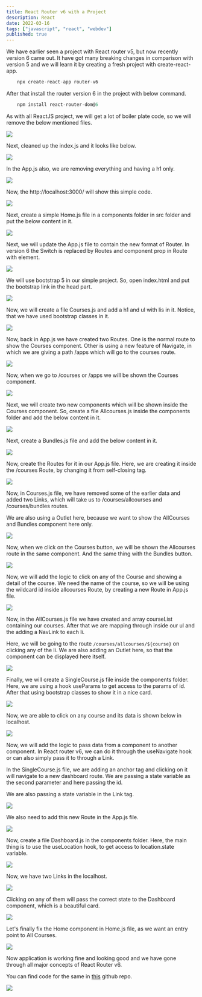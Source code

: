 ```yaml
---
title: React Router v6 with a Project
description: React
date: 2022-03-16
tags: ["javascript", "react", "webdev"]
published: true
---
```


We have earlier seen a project with React router v5, but now recently version 6 came out. It have got many breaking changes in comparison with version 5 and we will learn it by creating a fresh project with create-react-app.

```js
    npx create-react-app router-v6
```

After that install the router version 6 in the project with below command.

```js
    npm install react-router-dom@6
```

As with all ReactJS project, we will get a lot of boiler plate code, so we will remove the below mentioned files.

![](https://res.cloudinary.com/dxkxvfo2o/image/upload/v1749889623/14-Jun-25/react-router-v6/1_wtnajt.webp)

Next, cleaned up the index.js and it looks like below.

![](https://res.cloudinary.com/dxkxvfo2o/image/upload/v1749889622/14-Jun-25/react-router-v6/2_sxewkg.webp)

In the App.js also, we are removing everything and having a h1 only.

![](https://res.cloudinary.com/dxkxvfo2o/image/upload/v1749889620/14-Jun-25/react-router-v6/3_frmkco.webp)

Now, the http://localhost:3000/ will show this simple code.

![](https://res.cloudinary.com/dxkxvfo2o/image/upload/v1749889619/14-Jun-25/react-router-v6/4_lzrkwb.webp)

Next, create a simple Home.js file in a components folder in src folder and put the below content in it.

![](https://res.cloudinary.com/dxkxvfo2o/image/upload/v1749889618/14-Jun-25/react-router-v6/5_kulv3u.webp)

Next, we will update the App.js file to contain the new format of Router. In version 6 the Switch is replaced by Routes and component prop in Route with element.

![](https://res.cloudinary.com/dxkxvfo2o/image/upload/v1749889618/14-Jun-25/react-router-v6/6_hnccj5.webp)

We will use bootstrap 5 in our simple project. So, open index.html and put the bootstrap link in the head part.

![](https://res.cloudinary.com/dxkxvfo2o/image/upload/v1749889617/14-Jun-25/react-router-v6/7_g14phl.webp)

Now, we will create a file Courses.js and add a h1 and ul with lis in it. Notice, that we have used bootstrap classes in it.

![](https://res.cloudinary.com/dxkxvfo2o/image/upload/v1749889616/14-Jun-25/react-router-v6/8_eqqpvg.webp)

Now, back in App.js we have created two Routes. One is the normal route to show the Courses component. Other is using a new feature of Navigate, in which we are giving a path /apps which will go to the courses route.

![](https://res.cloudinary.com/dxkxvfo2o/image/upload/v1749889615/14-Jun-25/react-router-v6/9_g0d99o.webp)

Now, when we go to /courses or /apps we will be shown the Courses component.

![](https://res.cloudinary.com/dxkxvfo2o/image/upload/v1749889614/14-Jun-25/react-router-v6/10_dfwgjv.webp)

Next, we will create two new components which will be shown inside the Courses component. So, create a file Allcourses.js inside the components folder and add the below content in it.

![](https://res.cloudinary.com/dxkxvfo2o/image/upload/v1749889613/14-Jun-25/react-router-v6/11_hgykm1.webp)

Next, create a Bundles.js file and add the below content in it.

![](https://res.cloudinary.com/dxkxvfo2o/image/upload/v1749889612/14-Jun-25/react-router-v6/12_ymk3le.webp)

Now, create the Routes for it in our App.js file. Here, we are creating it inside the /courses Route, by changing it from self-closing tag.

![](https://res.cloudinary.com/dxkxvfo2o/image/upload/v1749889612/14-Jun-25/react-router-v6/13_p16o1m.webp)

Now, in Courses.js file, we have removed some of the earlier data and added two Links, which will take us to /courses/allcourses and /courses/bundles routes.

We are also using a Outlet here, because we want to show the AllCourses and Bundles component here only.

![](https://res.cloudinary.com/dxkxvfo2o/image/upload/v1749889611/14-Jun-25/react-router-v6/14_w7c9se.webp)

Now, when we click on the Courses button, we will be shown the Allcourses route in the same component. And the same thing with the Bundles button.

![](https://res.cloudinary.com/dxkxvfo2o/image/upload/v1749889610/14-Jun-25/react-router-v6/15_nwmfsk.webp)

Now, we will add the logic to click on any of the Course and showing a detail of the course. We need the name of the course, so we will be using the wildcard id inside allcourses Route, by creating a new Route in App.js file.

![](https://res.cloudinary.com/dxkxvfo2o/image/upload/v1749889609/14-Jun-25/react-router-v6/16_cxxmch.webp)

Now, in the AllCourses.js file we have created and array courseList containing our courses. After that we are mapping through inside our ul and the adding a NavLink to each li.

Here, we will be going to the route ``` /courses/allcourses/${course} ``` on clicking any of the li. We are also adding an Outlet here, so that the component can be displayed here itself.

![](https://res.cloudinary.com/dxkxvfo2o/image/upload/v1749889609/14-Jun-25/react-router-v6/17_pi1lz9.webp)

Finally, we will create a SingleCourse.js file inside the components folder. Here, we are using a hook useParams to get access to the params of id. After that using bootstrap classes to show it in a nice card.

![](https://res.cloudinary.com/dxkxvfo2o/image/upload/v1749889608/14-Jun-25/react-router-v6/18_pgwezp.webp)

Now, we are able to click on any course and its data is shown below in localhost.

![](https://res.cloudinary.com/dxkxvfo2o/image/upload/v1749889607/14-Jun-25/react-router-v6/19_ri5f9u.webp)

Now, we will add the logic to pass data from a component to another component. In React router v6, we can do it through the useNavigate hook or can also simply pass it to through a Link.

In the SingleCourse.js file, we are adding an anchor tag and clicking on it will navigate to a new dashboard route. We are passing a state variable as the second parameter and here passing the id.

We are also passing a state variable in the Link tag.

![](https://res.cloudinary.com/dxkxvfo2o/image/upload/v1749889606/14-Jun-25/react-router-v6/20_rsaafw.webp)

We also need to add this new Route in the App.js file.

![](https://res.cloudinary.com/dxkxvfo2o/image/upload/v1749889605/14-Jun-25/react-router-v6/21_qhziv7.webp)

Now, create a file Dashboard.js in the components folder. Here, the main thing is to use the useLocation hook, to get access to location.state variable.

![](https://res.cloudinary.com/dxkxvfo2o/image/upload/v1749889606/14-Jun-25/react-router-v6/22_bu5ziy.webp)

Now, we have two Links in the localhost.

![](https://res.cloudinary.com/dxkxvfo2o/image/upload/v1749889604/14-Jun-25/react-router-v6/23_xi26lp.webp)

Clicking on any of them will pass the correct state to the Dashboard component, which is a beautiful card.

![](https://res.cloudinary.com/dxkxvfo2o/image/upload/v1749889604/14-Jun-25/react-router-v6/24_m3boss.webp)

Let's finally fix the Home component in Home.js file, as we want an entry point to All Courses.

![](https://res.cloudinary.com/dxkxvfo2o/image/upload/v1749889604/14-Jun-25/react-router-v6/25_eqemq5.webp)

Now application is working fine and looking good and we have gone through all major concepts of React Router v6.

You can find code for the same in [this](https://github.com/nabendu82/react-router-6) github repo.

![](https://res.cloudinary.com/dxkxvfo2o/image/upload/v1749889605/14-Jun-25/react-router-v6/26_o5edoc.gif)
